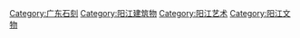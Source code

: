 [[Category:广东石刻|Category:广东石刻]]
[[Category:阳江建筑物|Category:阳江建筑物]]
[[Category:阳江艺术|Category:阳江艺术]]
[[Category:阳江文物|Category:阳江文物]]
